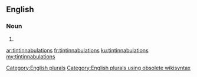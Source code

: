 ==English==

===Noun===
{{head|en}}

# {{plural of|tintinnabulation}}

[[Category:English plurals]][[Category:English plurals using obsolete wikisyntax]]

[[ar:tintinnabulations]]
[[fr:tintinnabulations]]
[[ku:tintinnabulations]]
[[my:tintinnabulations]]